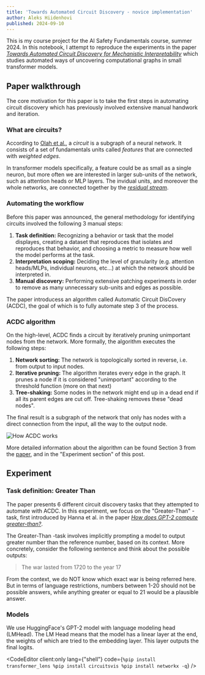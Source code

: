 ```yaml
---
title: 'Towards Automated Circuit Discovery - novice implementation'
author: Aleks Hiidenhovi
published: 2024-09-10
---
```



This is my course project for the AI Safety Fundamentals course, summer 2024. In this notebook, I attempt to reproduce the experiments in the paper [*Towards Automated Circuit Discovery for Mechanistic Interpretability*](https://arxiv.org/pdf/2304.14997) which studies automated ways of uncovering computational graphs in small transformer models.

## Paper walkthrough

The core motivation for this paper is to take the first steps in automating circuit discovery which has previously involved extensive manual handwork and iteration.

### What are circuits?
According to [Olah et al.](https://distill.pub/2020/circuits/zoom-in), a *circuit* is a subgraph of a neural network. It consists of a set of fundamentals units called *features* that are connected with *weighted edges*.

In transformer models specifically, a feature could be as small as a single neuron, but more often we are interested in larger sub-units of the network, such as attention heads or MLP layers. The invidual units, and moreover the whole networks, are connected together by the [*residual stream*](https://transformer-circuits.pub/2021/framework/index.html#residual-comms).

### Automating the workflow
Before this paper was announced, the general methodology for identifying circuits involved the following 3 manual steps:
1. **Task definition:** Recognizing a behavior or task that the model displayes, creating a dataset that reproduces that isolates and reproduces that behavior, and choosing a metric to measure how well the model performs at the task.
2. **Interpretation scoping:** Deciding the level of granularity (e.g. attention heads/MLPs, individual neurons, etc...) at which the network should be interpreted in.
3. **Manual discovery:** Performing extensive patching experiments in order to remove as many unnecessary sub-units and edges as possible.

The paper introducess an algorithm called Automatic Circuit DisCovery (ACDC), the goal of which is to fully automate step 3 of the process.

### ACDC algorithm
On the high-level, ACDC finds a circuit by iteratively pruning unimportant nodes from the network. More formally, the algorithm executes the following steps:
1. **Network sorting:** The network is topologically sorted in reverse, i.e. from output to input nodes.
2. **Iterative pruning:** The algorithm iterates every edge in the graph. It prunes a node if it is considered "unimportant" according to the threshold function (more on that next)
3. **Tree-shaking:** Some nodes in the network might end up in a dead end if all its parent edges are cut off. Tree-shaking removes these "dead nodes".

The final result is a subgraph of the network that only has nodes with a direct connection from the input, all the way to the output node.

![How ACDC works](https://drive.google.com/uc?id=1_UQWmoVuE61pC-PodD3SihNU7CnqzR3L)

More detailed information about the algorithm can be found Section 3 from the [paper](https://arxiv.org/pdf/2304.14997), and in the "Experiment section" of this post.

## Experiment

### Task definition: Greater Than
The paper presents 6 different circuit discovery tasks that they attempted to automate with ACDC. In this experiment, we focus on the "Greater-Than" -task, first introduced by Hanna et al. in the paper [*How does GPT-2 compute greater-than?*](https://arxiv.org/pdf/2305.00586).

The Greater-Than -task involves implicitly prompting a model to output greater number than the reference number, based on its context. More concretely, consider the following sentence and think about the possible outputs:

> The war lasted from 1720 to the year 17

From the context, we do NOT know which exact war is being referred here. But in terms of language restrictions, numbers between 1-20 should not be possible answers, while anything greater or equal to 21 would be a plausible answer.

### Models
We use HuggingFace's GPT-2 model with language modeling head (LMHead). The LM Head means that the model has a linear layer at the end, the weights of which are tried to the embedding layer. This layer outputs the final logits.

<CodeEditor client:only lang={"shell"} code={`%pip install transformer_lens
%pip install circuitsvis
%pip install networkx -q`} />